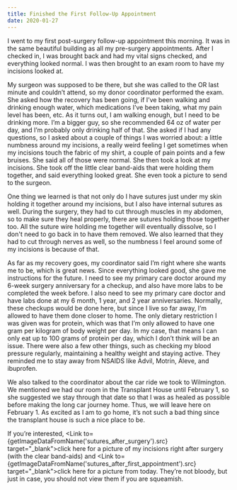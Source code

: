 ```yaml
---
title: Finished the First Follow-Up Appointment
date: 2020-01-27
---
```


I went to my first post-surgery follow-up appointment this morning. It was in the same beautiful building as all my pre-surgery appointments. After I checked in, I was brought back and had my vital signs checked, and everything looked normal. I was then brought to an exam room to have my incisions looked at.

My surgeon was supposed to be there, but she was called to the OR last minute and couldn’t attend, so my donor coordinator performed the exam. She asked how the recovery has been going, if I’ve been walking and drinking enough water, which medications I’ve been taking, what my pain level has been, etc. As it turns out, I am walking enough, but I need to be drinking more. I’m a bigger guy, so she recommended 64 oz of water per day, and I’m probably only drinking half of that. She asked if I had any questions, so I asked about a couple of things I was worried about: a little numbness around my incisions, a really weird feeling I get sometimes when my incisions touch the fabric of my shirt, a couple of pain points and a few bruises. She said all of those were normal. She then took a look at my incisions. She took off the little clear band-aids that were holding them together, and said everything looked great. She even took a picture to send to the surgeon.

One thing we learned is that not only do I have sutures just under my skin holding it together around my incisions, but I also have internal sutures as well. During the surgery, they had to cut through muscles in my abdomen, so to make sure they heal properly, there are sutures holding those together too. All the suture wire holding me together will eventually dissolve, so I don't need to go back in to have them removed. We also learned that they had to cut through nerves as well, so the numbness I feel around some of my incisions is because of that.

As far as my recovery goes, my coordinator said I’m right where she wants me to be, which is great news. Since everything looked good, she gave me instructions for the future. I need to see my primary care doctor around my 6-week surgery anniversary for a checkup, and also have more labs to be completed the week before. I also need to see my primary care doctor and have labs done at my 6 month, 1 year, and 2 year anniversaries. Normally, these checkups would be done here, but since I live so far away, I’m allowed to have them done closer to home. The only dietary restriction I was given was for protein, which was that I’m only allowed to have one gram per kilogram of body weight per day. In my case, that means I can only eat up to 100 grams of protein per day, which I don’t think will be an issue. There were also a few other things, such as checking my blood pressure regularly, maintaining a healthy weight and staying active. They reminded me to stay away from NSAIDS like Advil, Motrin, Aleve, and ibuprofen.

We also talked to the coordinator about the car ride we took to Wilmington. We mentioned we had our room in the Transplant House until February 1, so she suggested we stay through that date so that I was as healed as possible before making the long car journey home. Thus, we will leave here on February 1. As excited as I am to go home, it’s not such a bad thing since the transplant house is such a nice place to be.

If you’re interested, <Link to={getImageDataFromName('sutures_after_surgery').src} target="_blank">click here for a picture of my incisions right after surgery</Link> (with the clear band-aids) and <Link to={getImageDataFromName('sutures_after_first_appointment').src} target="_blank">click here for a picture from today</Link>. They’re not bloody, but just in case, you should not view them if you are squeamish.
